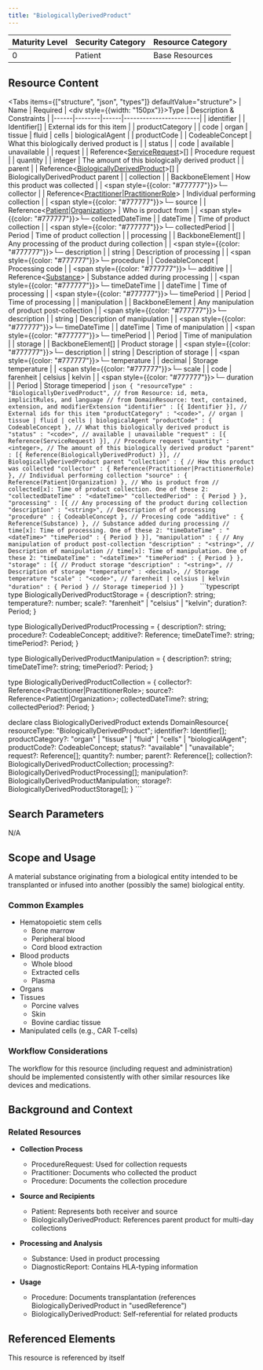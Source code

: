 ```yaml
---
title: "BiologicallyDerivedProduct"
---
```


| Maturity Level | Security Category | Resource Category |
|----------------|------------------|-------------------|
| 0 | Patient | <div className="flex items-center gap-2"><Users className="h-5 w-5 text-green-500" /> Base Resources </div> |


## Resource Content
<Tabs items={["structure", "json", "types"]} defaultValue="structure">
  <Tab value="structure">
    | Name | Required | <div style={{width: "150px"}}>Type</div> | Description & Constraints |
    |------|--------|------|------------------------|
    | identifier | | Identifier[] | External ids for this item |
    | productCategory | | code | organ \| tissue \| fluid \| cells \| biologicalAgent |
    | productCode | | CodeableConcept | What this biologically derived product is |
    | status | | code | available \| unavailable |
    | request | | Reference\<[ServiceRequest](/fhir/resources/servicerequest)>[] | Procedure request |
    | quantity | | integer | The amount of this biologically derived product |
    | parent | | Reference\<[BiologicallyDerivedProduct](/fhir/resources/biologicallyderivedproduct)>[] | BiologicallyDerivedProduct parent |
    | collection | | BackboneElement | How this product was collected |
    | <span style={{color: "#777777"}}>└─ collector</span> | | Reference\<[Practitioner](/fhir/resources/practitioner)\|[PractitionerRole](/fhir/resources/practitionerrole)> | Individual performing collection |
    | <span style={{color: "#777777"}}>└─ source</span> | | Reference\<[Patient](/fhir/resources/patient)\|[Organization](/fhir/resources/organization)> | Who is product from |
    | <span style={{color: "#777777"}}>└─ collectedDateTime</span> | | dateTime | Time of product collection |
    | <span style={{color: "#777777"}}>└─ collectedPeriod</span> | | Period | Time of product collection |
    | processing | | BackboneElement[] | Any processing of the product during collection |
    | <span style={{color: "#777777"}}>└─ description</span> | | string | Description of processing |
    | <span style={{color: "#777777"}}>└─ procedure</span> | | CodeableConcept | Processing code |
    | <span style={{color: "#777777"}}>└─ additive</span> | | Reference\<[Substance](/fhir/resources/substance)> | Substance added during processing |
    | <span style={{color: "#777777"}}>└─ timeDateTime</span> | | dateTime | Time of processing |
    | <span style={{color: "#777777"}}>└─ timePeriod</span> | | Period | Time of processing |
    | manipulation | | BackboneElement | Any manipulation of product post-collection |
    | <span style={{color: "#777777"}}>└─ description</span> | | string | Description of manipulation |
    | <span style={{color: "#777777"}}>└─ timeDateTime</span> | | dateTime | Time of manipulation |
    | <span style={{color: "#777777"}}>└─ timePeriod</span> | | Period | Time of manipulation |
    | storage | | BackboneElement[] | Product storage |
    | <span style={{color: "#777777"}}>└─ description</span> | | string | Description of storage |
    | <span style={{color: "#777777"}}>└─ temperature</span> | | decimal | Storage temperature |
    | <span style={{color: "#777777"}}>└─ scale</span> | | code | farenheit \| celsius \| kelvin |
    | <span style={{color: "#777777"}}>└─ duration</span> | | Period | Storage timeperiod |
  </Tab>
  <Tab value="json">
    ```json
{
  "resourceType" : "BiologicallyDerivedProduct",
  // from Resource: id, meta, implicitRules, and language
  // from DomainResource: text, contained, extension, and modifierExtension
  "identifier" : [{ Identifier }], // External ids for this item
  "productCategory" : "<code>", // organ | tissue | fluid | cells | biologicalAgent
  "productCode" : { CodeableConcept }, // What this biologically derived product is
  "status" : "<code>", // available | unavailable
  "request" : [{ Reference(ServiceRequest) }], // Procedure request
  "quantity" : <integer>, // The amount of this biologically derived product
  "parent" : [{ Reference(BiologicallyDerivedProduct) }], // BiologicallyDerivedProduct parent
  "collection" : { // How this product was collected
    "collector" : { Reference(Practitioner|PractitionerRole) }, // Individual performing collection
    "source" : { Reference(Patient|Organization) }, // Who is product from
    // collected[x]: Time of product collection. One of these 2:
    "collectedDateTime" : "<dateTime>"
    "collectedPeriod" : { Period }
  },
  "processing" : [{ // Any processing of the product during collection
    "description" : "<string>", // Description of of processing
    "procedure" : { CodeableConcept }, // Procesing code
    "additive" : { Reference(Substance) }, // Substance added during processing
    // time[x]: Time of processing. One of these 2:
    "timeDateTime" : "<dateTime>"
    "timePeriod" : { Period }
  }],
  "manipulation" : { // Any manipulation of product post-collection
    "description" : "<string>", // Description of manipulation
    // time[x]: Time of manipulation. One of these 2:
    "timeDateTime" : "<dateTime>"
    "timePeriod" : { Period }
  },
  "storage" : [{ // Product storage
    "description" : "<string>", // Description of storage
    "temperature" : <decimal>, // Storage temperature
    "scale" : "<code>", // farenheit | celsius | kelvin
    "duration" : { Period } // Storage timeperiod
  }]
}    ```
  </Tab>
  <Tab value="types">
    ```typescript
type BiologicallyDerivedProductStorage = {
    description?: string;
    temperature?: number;
    scale?: "farenheit" | "celsius" | "kelvin";
    duration?: Period;
}

type BiologicallyDerivedProductProcessing = {
    description?: string;
    procedure?: CodeableConcept;
    additive?: Reference<Substance>;
    timeDateTime?: string;
    timePeriod?: Period;
}

type BiologicallyDerivedProductManipulation = {
    description?: string;
    timeDateTime?: string;
    timePeriod?: Period;
}

type BiologicallyDerivedProductCollection = {
    collector?: Reference<Practitioner|PractitionerRole>;
    source?: Reference<Patient|Organization>;
    collectedDateTime?: string;
    collectedPeriod?: Period;
}

declare class BiologicallyDerivedProduct extends DomainResource{
    resourceType: "BiologicallyDerivedProduct";
    identifier?: Identifier[];
    productCategory?: "organ" | "tissue" | "fluid" | "cells" | "biologicalAgent";
    productCode?: CodeableConcept;
    status?: "available" | "unavailable";
    request?: Reference<ServiceRequest>[];
    quantity?: number;
    parent?: Reference<BiologicallyDerivedProduct>[];
    collection?: BiologicallyDerivedProductCollection;
    processing?: BiologicallyDerivedProductProcessing[];
    manipulation?: BiologicallyDerivedProductManipulation;
    storage?: BiologicallyDerivedProductStorage[];
}
    ```
  </Tab>
</Tabs>

## Search Parameters
N/A

## Scope and Usage
A material substance originating from a biological entity intended to be transplanted or infused into another (possibly the same) biological entity.

### Common Examples
- Hematopoietic stem cells
  - Bone marrow
  - Peripheral blood
  - Cord blood extraction
- Blood products
  - Whole blood
  - Extracted cells
  - Plasma
- Organs
- Tissues
  - Porcine valves
  - Skin
  - Bovine cardiac tissue
- Manipulated cells (e.g., CAR T-cells)

### Workflow Considerations
The workflow for this resource (including request and administration) should be implemented consistently with other similar resources like devices and medications.

## Background and Context
### Related Resources
- **Collection Process**
  - ProcedureRequest: Used for collection requests
  - Practitioner: Documents who collected the product
  - Procedure: Documents the collection procedure
  
- **Source and Recipients**
  - Patient: Represents both receiver and source
  - BiologicallyDerivedProduct: References parent product for multi-day collections
  
- **Processing and Analysis**
  - Substance: Used in product processing
  - DiagnosticReport: Contains HLA-typing information
  
- **Usage**
  - Procedure: Documents transplantation (references BiologicallyDerivedProduct in "usedReference")
  - BiologicallyDerivedProduct: Self-referential for related products

## Referenced Elements
This resource is referenced by itself
